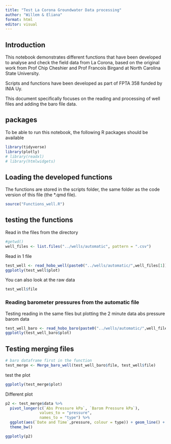 ```yaml
---
title: "Test La Corona Groundwater Data processing"
author: "Willem & Eliana"
format: html
editor: visual
---
```


## Introduction

This notebook demonstrates different functions that have been developed to analyse and check the field data from La Corona, based on the original work from Prof Chip Cheshier and Prof Francois Birgand at North Carolina State University.

Scripts and functions have been developed as part of FPTA 358 funded by INIA Uy.

This document specifically focuses on the reading and processing of well files and adding the baro file data.

## packages

To be able to run this notebook, the following R packages should be available

```r
library(tidyverse)
library(plotly)
# library(readxl)
# library(htmlwidgets)
```

## Loading the developed functions

The functions are stored in the scripts folder, the same folder as the code version of this file (the \*.qmd file).

```r
source("Functions_well.R") 
```

## testing the functions

Read in the files from the directory

```r
#getwd()
well_files <- list.files("../wells/automatic", pattern = ".csv")
```

Read in 1 file

```r

test_well <- read_hobo_well(paste0("../wells/automatic/",well_files[1]), plotit = T)
ggplotly(test_well$plot)
```

You can also look at the raw data

```r
test_well$file
```

### Reading barometer pressures from the automatic file

Testing reading in the same files but plotting the 2 minute data abs pressure barom data

```r
test_well_baro <- read_hobo_baro(paste0("../wells/automatic/",well_files[1]))
ggplotly(test_well_baro$plot)
```

## Testing merging files

```r
# baro dataframe first in the function
test_merge <- Merge_baro_well(test_well_baro$file, test_well$file)
```

test the plot

```r
ggplotly(test_merge$plot)
```

Different plot

```r
p2 <- test_merge$data %>%
  pivot_longer(c(`Abs Pressure kPa`, `Barom Pressure kPa`), 
               values_to = "pressure", 
               names_to = "type") %>%
  ggplot(aes(`Date and Time`,pressure, colour = type)) + geom_line() +
  theme_bw()

ggplotly(p2)
```
